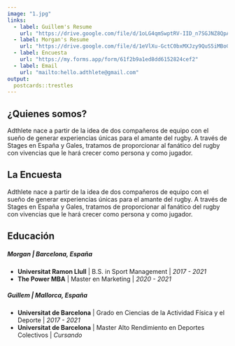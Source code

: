 ```yaml
---
image: "1.jpg"
links:
  - label: Guillem's Resume
    url: "https://drive.google.com/file/d/1oLG4qmSwptRV-IID_n7SGJNZ8QpATAH6/view?usp=sharing"
  - label: Morgan's Resume
    url: "https://drive.google.com/file/d/1eVlXu-GctC0bxMXJzy9QuS5iMBoG3adz/view?usp=sharing"
  - label: Encuesta
    url: "https://my.forms.app/form/61f2b9a1ed8dd6152824cef2"
  - label: Email
    url: "mailto:hello.adthlete@gmail.com"
output:
  postcards::trestles
---
```

 
## ¿Quienes somos?

Adthlete nace a partir de la idea de dos compañeros de equipo con el sueño de generar experiencias únicas para el amante del rugby. A través de Stages en España y Gales, tratamos de proporcionar al fanático del rugby con vivencias que le hará crecer como persona y como jugador.


## La Encuesta

Adthlete nace a partir de la idea de dos compañeros de equipo con el sueño de generar experiencias únicas para el amante del rugby. A través de Stages en España y Gales, tratamos de proporcionar al fanático del rugby con vivencias que le hará crecer como persona y como jugador.


## Educación


##### **Morgan** | Barcelona, España


* **Universitat Ramon Llull** | B.S. in Sport Management | *2017 - 2021*
* **The Power MBA** | Master en Marketing | *2020 - 2021*


##### **Guillem** | Mallorca, España


* **Universitat de Barcelona** | Grado en Ciencias de la Actividad Física y el Deporte | *2017 - 2021*
* **Universitat de Barcelona** | Master Alto Rendimiento en Deportes Colectivos | *Cursando*
